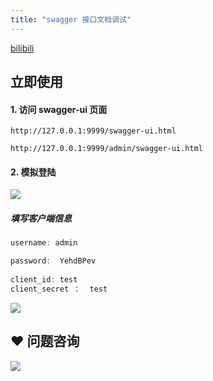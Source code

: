 ```yaml
---
title: "swagger 接口文档调试"
---
```


[bilibili](https://player.bilibili.com/player.html?bvid=BV12t411B7e9&p=5&page=5&autoplay=0)

## 立即使用


#### 1. 访问 swagger-ui 页面
```shell
http://127.0.0.1:9999/swagger-ui.html
```

```shell
http://127.0.0.1:9999/admin/swagger-ui.html
```



#### 2. 模拟登陆


![](/images/1601182554167-bb3a82f8-d403-4d0d-8b96-1fbca6aa17e0.png)



##### 填写客户端信息


```java
username: admin

password:  YehdBPev  
    
client_id: test
client_secret ：  test
```





![](https://minio.pigx.vip/oss/1638682863.png)





## ❤  问题咨询
![](/images/1662563973685-c22e9831-db66-42b5-973f-886d25d1e0e7.gif)

